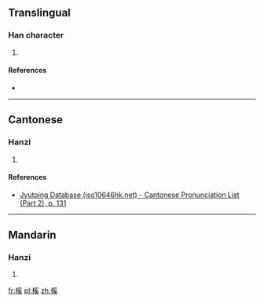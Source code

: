 ==Translingual==

===Han character===
{{Han char|rn=75|rad=木|as=10|sn=14|four=42934|canj=DBVK|ids=⿰木奚}}

# {{defn|Han|sort=木10}}

====References====
* {{Han ref|kx=0545.130|dkj=15296|dj=0933.040|hdz=21265.070|uh=69BD|ud=27069|bh=E250|bd=57936}}

----

==Cantonese==

===Hanzi===
{{yue-hanzi|jyut=[[hai4]]|y=hai4}}

# {{defn|lang=yue|sort=木10}}

====References====
*[http://www.iso10646hk.net/jp/document/download.jsp Jyutping Database (iso10646hk.net) - Cantonese Pronunciation List (Part 2), p. 131]

----

==Mandarin==

===Hanzi===
{{cmn-hanzi|pin=[[xī]] ([[xi1]])|wg=hsi<sup>1</sup>}}

# {{defn|lang=cmn|sort=木10}}

[[fr:榽]]
[[pl:榽]]
[[zh:榽]]